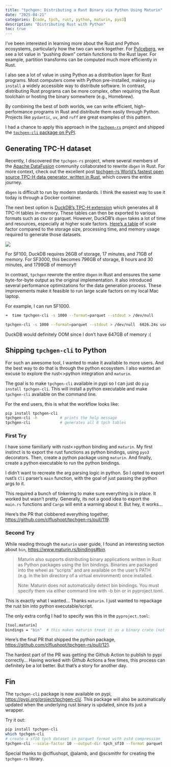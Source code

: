 ```yaml
---
title: "tpchgen: Distributing a Rust Binary via Python Using Maturin"
date: "2025-04-21"
categories: [code, tpch, rust, python, maturin, pyo3]
description: "Distributing Rust with Python"
toc: true
---
```


I’ve been interested in learning more about the Rust and Python ecosystems, particularly how the two can work together. For [PyIceberg](https://py.iceberg.apache.org/), we see a lot value in “pushing down” certain functions to the Rust layer. For example, partition transforms can be computed much more efficiently in Rust.

I also see a lot of value in using Python as a distribution layer for Rust programs. Most computers come with Python pre-installed, making `pip install` a widely accessible way to distribute software.  In contrast, distributing Rust programs can be more complex, often requiring the Rust toolchain or hosting the binary somewhere (e.g., Homebrew).

By combining the best of both worlds, we can write efficient, high-performance programs in Rust and distribute them easily through Python. Projects like `pydantic`, `uv`, and `ruff` are great examples of this pattern.

I had a chance to apply this approach in the [`tpchgen-rs`](https://github.com/clflushopt/tpchgen-rs) project and shipped the [`tpchgen-cli` package on PyPI](https://pypi.org/project/tpchgen-cli/).

## Generating TPC-H dataset
Recently, I discovered the `tpchgen-rs` project, where several members of the [Apache DataFusion](https://datafusion.apache.org/) community collaborated to rewrite `dbgen` in Rust. For more context, check out the excellent post [tpchgen-rs World’s fastest open source TPC-H data generator, written in Rust](https://datafusion.apache.org/blog/2025/04/10/fastest-tpch-generator/), which covers the entire journey.

`dbgen` is difficult to run by modern standards. I think the easiest way to use it today is through a Docker container.

The next best option is [DuckDB's TPC-H extension](https://duckdb.org/docs/stable/extensions/tpch.html) which generates all 8 TPC-H tables in-memory. These tables can then be exported to various formats such as csv or parquet. However, DuckDB's `dbgen` takes a lot of time and resources, especially at higher scale factors. [Here's a table](https://duckdb.org/docs/stable/extensions/tpch.html#resource-usage-of-the-data-generator) of scale factor compared to the storage size, processing time, and memory usage required to generate those datasets. 

![](tpch_resources.jpg)

For SF100, DuckDB requires 26GB of storage, 17 minutes, and 71GB of memory. For SF3000, this becomes 796GB of storage, 8 hours and 30 minutes, and 1799GB of memory!!

In contrast, `tpchgen` rewrote the entire `dbgen` in Rust and ensures the same byte-for-byte output as the original implementation. It also introduced several performance optimizations for the data generation process. These improvements make it feasible to run large scale factors on my local Mac laptop. 

For example, I can run SF1000. 
```sh
➜  time tpchgen-cli -s 1000 --format=parquet --stdout > /dev/null

tpchgen-cli -s 1000 --format=parquet --stdout > /dev/null  6026.24s user 195.72s system 738% cpu 14:02.42 total
```
DuckDB would definitely OOM since I don't have 647GB of memory :(

## Shipping `tpchgen-cli` to Python

For such an awesome tool, I wanted to make it available to more users. And the best way to do that is through the python ecosystem. I also wanted an excuse to explore the rust<>python integration and `maturin`.

The goal is to make `tpchgen-cli` available in pypi so I can just do `pip install tpchgen-cli`. This will install a python executable and make `tpchgen-cli` available on the command line. 

For the end users, this is what the workflow looks like:
```sh
pip install tpchgen-cli
tpchgen-cli -h          # prints the help message
tpchgen-cli             # generates all 8 tpch tables
```

### First Try
I have some familiarly with rust<>python binding and `maturin`. My first instinct is to export the rust functions as python bindings, using `pyo3` decorators. Then, create a python package using `maturin`. And finally, create a python executable to run the python bindings. 

I didn't want to recreate the arg parsing logic in python. So I opted to export rust's `Cli` parser's `main` function, with the goal of just passing the python args to it.

This required a bunch of tinkering to make sure everything is in place. It worked but wasn't pretty. Generally, its not a good idea to export the `main.rs` functions and `Cargo` will emit a warning about it. But hey, it works...

Here's the PR that clobbered everything together, [https://github.com/clflushopt/tpchgen-rs/pull/119](https://github.com/clflushopt/tpchgen-rs/pull/119).

### Second Try
While reading through the `maturin` user guide, I found an interesting section about `bin`, [https://www.maturin.rs/bindings#bin](https://www.maturin.rs/bindings#bin).

> Maturin also supports distributing binary applications written in Rust as Python packages using the bin bindings. Binaries are packaged into the wheel as "scripts" and are available on the user's PATH (e.g. in the bin directory of a virtual environment) once installed.
> 
> Note: Maturin does not automatically detect bin bindings. You must specify them via either command line with -b bin or in pyproject.toml.

This is exactly what I wanted... Thanks `maturin`. I just wanted to repackage the rust bin into python executable/script. 

The only extra config I had to specify was this in the `pyproject.toml`:
```sh
[tool.maturin]
bindings = "bin"  # this makes maturin treat it as a binary crate (not a library)
```

Here's the final PR that shipped the python package, [https://github.com/clflushopt/tpchgen-rs/pull/121](https://github.com/clflushopt/tpchgen-rs/pull/121).

The hardest part of the PR was getting the Github Action to publish to pypi correctly... Having worked with Github Actions a few times, this process can definitely be a lot better. But that's a story for another day.

## Fin
The `tpchgen-cli` package is now available on pypi, [https://pypi.org/project/tpchgen-cli/](https://pypi.org/project/tpchgen-cli/).
This package will also be automatically updated when the underlying rust binary is updated, since its just a wrapper. 

Try it out:
```sh
pip install tpchgen-cli
which tpchgen-cli
# create a sf10 tpch dataset in parquet format with zstd compression
tpchgen-cli --scale-factor 10 --output-dir tpch_sf10 --format parquet --parquet-compression 'zstd(1)'
```

Special thanks to @clflushopt, @alamb, and @scsmithr for creating the `tpchgen-rs` library. 
